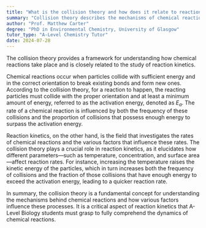```yaml
---
title: "What is the collision theory and how does it relate to reaction kinetics?"
summary: "Collision theory describes the mechanisms of chemical reactions, emphasizing the importance of particle collisions in initiating reactions and its connection to the study of reaction kinetics."
author: "Prof. Matthew Carter"
degree: "PhD in Environmental Chemistry, University of Glasgow"
tutor_type: "A-Level Chemistry Tutor"
date: 2024-07-28
---
```


The collision theory provides a framework for understanding how chemical reactions take place and is closely related to the study of reaction kinetics.

Chemical reactions occur when particles collide with sufficient energy and in the correct orientation to break existing bonds and form new ones. According to the collision theory, for a reaction to happen, the reacting particles must collide with the proper orientation and at least a minimum amount of energy, referred to as the activation energy, denoted as $E_a$. The rate of a chemical reaction is influenced by both the frequency of these collisions and the proportion of collisions that possess enough energy to surpass the activation energy.

Reaction kinetics, on the other hand, is the field that investigates the rates of chemical reactions and the various factors that influence these rates. The collision theory plays a crucial role in reaction kinetics, as it elucidates how different parameters—such as temperature, concentration, and surface area—affect reaction rates. For instance, increasing the temperature raises the kinetic energy of the particles, which in turn increases both the frequency of collisions and the fraction of those collisions that have enough energy to exceed the activation energy, leading to a quicker reaction rate.

In summary, the collision theory is a fundamental concept for understanding the mechanisms behind chemical reactions and how various factors influence these processes. It is a critical aspect of reaction kinetics that A-Level Biology students must grasp to fully comprehend the dynamics of chemical reactions.
    
